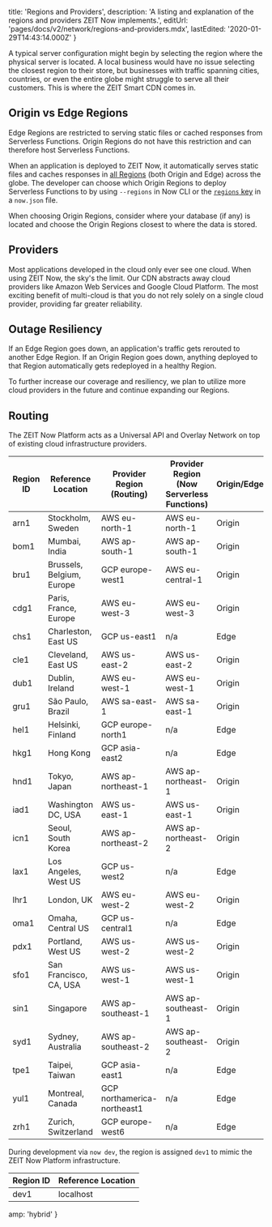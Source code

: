
  title: 'Regions and Providers',
  description:
    'A listing and explanation of the regions and providers ZEIT Now implements.',
  editUrl: 'pages/docs/v2/network/regions-and-providers.mdx',
  lastEdited: '2020-01-29T14:43:14.000Z'
}

A typical server configuration might begin by selecting the region where the physical server is located. A local business would have no issue selecting the closest region to their store, but businesses with traffic spanning cities, countries, or even the entire globe might struggle to serve all their customers. This is where the ZEIT Smart CDN comes in.

## Origin vs Edge Regions

Edge Regions are restricted to serving static files or cached responses from Serverless Functions. Origin Regions do not have this restriction and can therefore host Serverless Functions.

When an application is deployed to ZEIT Now, it automatically serves static files and caches responses in [all Regions](#routing) (both Origin and Edge) across the globe. The developer can choose which Origin Regions to deploy Serverless Functions to by using `--regions` in Now CLI or the [`regions` key](/docs/configuration#project/regions) in a `now.json` file.

When choosing Origin Regions, consider where your database (if any) is located and choose the Origin Regions closest to where the data is stored.

## Providers

Most applications developed in the cloud only ever see one cloud. When using ZEIT Now, the sky's the limit. Our CDN abstracts away cloud providers like Amazon Web Services and Google Cloud Platform. The most exciting benefit of multi-cloud is that you do not rely solely on a single cloud provider, providing far greater reliability.

## Outage Resiliency

If an Edge Region goes down, an application's traffic gets rerouted to another Edge Region. If an Origin Region goes down, anything deployed to that Region automatically gets redeployed in a healthy Region.

To further increase our coverage and resiliency, we plan to utilize more cloud providers in the future and continue expanding our Regions.

## Routing

The ZEIT Now Platform acts as a Universal API and Overlay Network on top of existing cloud infrastructure providers.

| Region ID | Reference Location        | Provider Region (Routing)   | Provider Region (Now Serverless Functions) | Origin/Edge |
| --------- | ------------------------- | --------------------------- | ------------------------------------------ | ----------- |
| arn1      | Stockholm, Sweden         | AWS eu-north-1              | AWS eu-north-1                             | Origin      |
| bom1      | Mumbai, India             | AWS ap-south-1              | AWS ap-south-1                             | Origin      |
| bru1      | Brussels, Belgium, Europe | GCP europe-west1            | AWS eu-central-1                           | Origin      |
| cdg1      | Paris, France, Europe     | AWS eu-west-3               | AWS eu-west-3                              | Origin      |
| chs1      | Charleston, East US       | GCP us-east1                | n/a                                        | Edge        |
| cle1      | Cleveland, East US        | AWS us-east-2               | AWS us-east-2                              | Origin      |
| dub1      | Dublin, Ireland           | AWS eu-west-1               | AWS eu-west-1                              | Origin      |
| gru1      | São Paulo, Brazil         | AWS sa-east-1               | AWS sa-east-1                              | Origin      |
| hel1      | Helsinki, Finland         | GCP europe-north1           | n/a                                        | Edge        |
| hkg1      | Hong Kong                 | GCP asia-east2              | n/a                                        | Edge        |
| hnd1      | Tokyo, Japan              | AWS ap-northeast-1          | AWS ap-northeast-1                         | Origin      |
| iad1      | Washington DC, USA        | AWS us-east-1               | AWS us-east-1                              | Origin      |
| icn1      | Seoul, South Korea        | AWS ap-northeast-2          | AWS ap-northeast-2                         | Origin      |
| lax1      | Los Angeles, West US      | GCP us-west2                | n/a                                        | Edge        |
| lhr1      | London, UK                | AWS eu-west-2               | AWS eu-west-2                              | Origin      |
| oma1      | Omaha, Central US         | GCP us-central1             | n/a                                        | Edge        |
| pdx1      | Portland, West US         | AWS us-west-2               | AWS us-west-2                              | Origin      |
| sfo1      | San Francisco, CA, USA    | AWS us-west-1               | AWS us-west-1                              | Origin      |
| sin1      | Singapore                 | AWS ap-southeast-1          | AWS ap-southeast-1                         | Origin      |
| syd1      | Sydney, Australia         | AWS ap-southeast-2          | AWS ap-southeast-2                         | Origin      |
| tpe1      | Taipei, Taiwan            | GCP asia-east1              | n/a                                        | Edge        |
| yul1      | Montreal, Canada          | GCP northamerica-northeast1 | n/a                                        | Edge        |
| zrh1      | Zurich, Switzerland       | GCP europe-west6            | n/a                                        | Edge        |

During development via `now dev`, the region is assigned `dev1` to mimic the ZEIT Now Platform infrastructure.

| Region ID | Reference Location |
| --------- | ------------------ |
| dev1      | localhost          |


  amp: 'hybrid'
}
